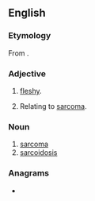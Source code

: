 ==English==

===Etymology===
From {{confix|en|sarco|oid}}.

===Adjective===
{{en-adj|-}}

# {{lb|en|pathology}} [[fleshy]].
# {{lb|en|pathology}} Relating to [[sarcoma]].

===Noun===
{{en-noun}}

# [[sarcoma]]
# [[sarcoidosis]]

===Anagrams===
* {{anagrams|en|a=acdiors|scaroid}}